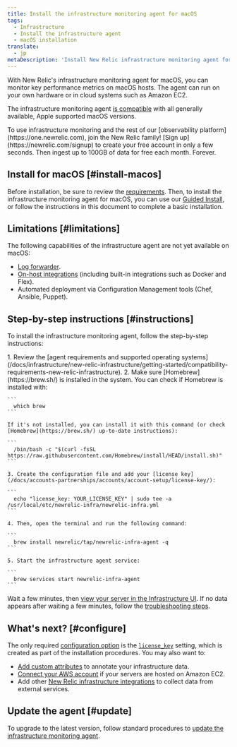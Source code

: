 ```yaml
---
title: Install the infrastructure monitoring agent for macOS
tags:
  - Infrastructure
  - Install the infrastructure agent
  - macOS installation
translate:
  - jp
metaDescription: 'Install New Relic infrastructure monitoring agent for macOS using Homebrew.'
---
```



With New Relic's infrastructure monitoring agent for macOS, you can monitor key performance metrics on macOS hosts. The agent can run on your own hardware or in cloud systems such as Amazon EC2.

The infrastructure monitoring agent [is compatible](/docs/infrastructure/install-infrastructure-agent/get-started/requirements-infrastructure-agent) with all generally available, Apple supported macOS versions.

<Callout variant="tip">
  To use infrastructure monitoring and the rest of our [observability
  platform](https://one.newrelic.com), join the New Relic family! [Sign
  up](https://newrelic.com/signup) to create your free account in only a few
  seconds. Then ingest up to 100GB of data for free each month. Forever.
</Callout>

## Install for macOS [#install-macos]

Before installation, be sure to review the [requirements](/docs/infrastructure/new-relic-infrastructure/getting-started/compatibility-requirements-new-relic-infrastructurets). Then, to install the infrastructure monitoring agent for macOS, you can use our [Guided Install](/docs/full-stack-observability/observe-everything/get-started/new-relic-guided-install-overview/), or follow the instructions in this document to complete a basic installation.

## Limitations [#limitations]

The following capabilities of the infrastructure agent are not yet available on macOS:

- [Log forwarder](/docs/logs/enable-log-management-new-relic/enable-log-monitoring-new-relic/forward-your-logs-using-infrastructure-agent/).
- [On-host integrations](/docs/integrations/host-integrations/get-started/introduction-host-integrations/) (including built-in integrations such as Docker and Flex).
- Automated deployment via Configuration Management tools (Chef, Ansible, Puppet).

## Step-by-step instructions [#instructions]

To install the infrastructure monitoring agent, follow the step-by-step instructions:

<CollapserGroup>
  <Collapser
    id="homebrew-install"
    title="Homebrew install"
  >
    1. Review the [agent requirements and supported operating systems](/docs/infrastructure/new-relic-infrastructure/getting-started/compatibility-requirements-new-relic-infrastructure).
    2. Make sure [Homebrew](https://brew.sh/) is installed in the system.
    You can check if Homebrew is installed with:

    ```
      which brew
    ```

    If it's not installed, you can install it with this command (or check [Homebrew](https://brew.sh/) up-to-date instructions):

    ```
      /bin/bash -c "$(curl -fsSL https://raw.githubusercontent.com/Homebrew/install/HEAD/install.sh)"
    ```

    3. Create the configuration file and add your [license key](/docs/accounts-partnerships/accounts/account-setup/license-key/):

    ```
      echo "license_key: YOUR_LICENSE_KEY" | sudo tee -a /usr/local/etc/newrelic-infra/newrelic-infra.yml
    ```

    4. Then, open the terminal and run the following command:

    ```
      brew install newrelic/tap/newrelic-infra-agent -q
    ```

    5. Start the infrastructure agent service:

    ```
      brew services start newrelic-infra-agent
    ```

  </Collapser>

</CollapserGroup>

Wait a few minutes, then [view your server in the Infrastructure UI](/docs/infrastructure/new-relic-infrastructure/infrastructure-ui-pages/infrastructure-compute-page-measure-resource-usage). If no data appears after waiting a few minutes, follow the [troubleshooting steps](/docs/infrastructure/new-relic-infrastructure/troubleshooting/no-data-appears-infrastructure).

## What's next? [#configure]

The only required [configuration option](/docs/infrastructure/install-configure-infrastructure/configuration/configure-infrastructure-agent) is the [`license_key`](/docs/Infrastructure-configure-your-agent#conf-license_key) setting, which is created as part of the installation procedures. You may also want to:

- [Add custom attributes](/docs/Infrastructure-configure-your-agent#conf-custom_attributes) to annotate your infrastructure data.
- [Connect your AWS account](/docs/infrastructure-amazon-aws-ec2-integration#connect) if your servers are hosted on Amazon EC2.
- Add other [New Relic infrastructure integrations](/docs/infrastructure/integrations-getting-started/getting-started/introduction-infrastructure-integrations) to collect data from external services.

## Update the agent [#update]

To upgrade to the latest version, follow standard procedures to [update the infrastructure monitoring agent](/docs/infrastructure/new-relic-infrastructure/installation/update-infrastructure-agent).
